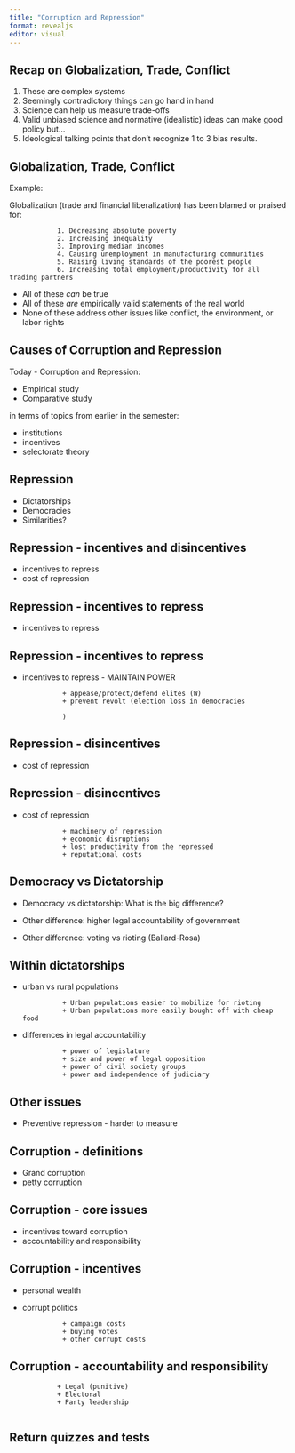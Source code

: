 ```yaml
---
title: "Corruption and Repression"
format: revealjs
editor: visual
---
```


## Recap on Globalization, Trade, Conflict

1. These are complex systems
2. Seemingly contradictory things can go hand in hand
3. Science can help us measure trade-offs
4. Valid unbiased science and normative (idealistic) ideas can make good policy but...
5. Ideological talking points that don't recognize 1 to 3 bias results.

## Globalization, Trade, Conflict

Example:

Globalization (trade and financial liberalization) has been blamed or praised for:

                1. Decreasing absolute poverty
                2. Increasing inequality
                3. Improving median incomes
                4. Causing unemployment in manufacturing communities
                5. Raising living standards of the poorest people
                6. Increasing total employment/productivity for all trading partners

+ All of these *can* be true
+ All of these *are* empirically valid statements of the real world
+ None of these address other issues like conflict, the environment, or labor rights

## Causes of Corruption and Repression

Today - Corruption and Repression:

-   Empirical study
-   Comparative study

in terms of topics from earlier in the semester:

-   institutions
-   incentives
-   selectorate theory

## Repression

-   Dictatorships
-   Democracies
-   Similarities?

## Repression - incentives and disincentives

-   incentives to repress
-   cost of repression

## Repression - incentives to repress

-   incentives to repress

## Repression - incentives to repress

-   incentives to repress - MAINTAIN POWER

                  + appease/protect/defend elites (W)
                  + prevent revolt (election loss in democracies

                  )

## Repression - disincentives

-   cost of repression

## Repression - disincentives

-   cost of repression

                  + machinery of repression
                  + economic disruptions
                  + lost productivity from the repressed
                  + reputational costs

## Democracy vs Dictatorship

-   Democracy vs dictatorship: What is the big difference?

-   Other difference: higher legal accountability of government

-   Other difference: voting vs rioting (Ballard-Rosa)

## Within dictatorships

-   urban vs rural populations

                  + Urban populations easier to mobilize for rioting
                  + Urban populations more easily bought off with cheap food

-   differences in legal accountability

                  + power of legislature
                  + size and power of legal opposition
                  + power of civil society groups
                  + power and independence of judiciary

## Other issues

-   Preventive repression - harder to measure

## Corruption - definitions

-   Grand corruption
-   petty corruption

## Corruption - core issues

-   incentives toward corruption
-   accountability and responsibility

## Corruption - incentives

-   personal wealth

-   corrupt politics

                  + campaign costs
                  + buying votes
                  + other corrupt costs

## Corruption - accountability and responsibility

                + Legal (punitive)
                + Electoral
                + Party leadership
                
## Return quizzes and tests

